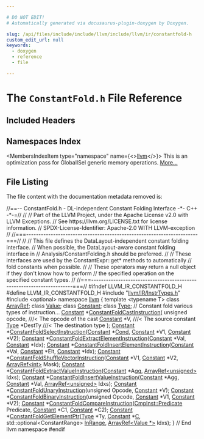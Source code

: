 ```yaml
---

# DO NOT EDIT!
# Automatically generated via docusaurus-plugin-doxygen by Doxygen.

slug: /api/files/include/include/llvm/include/llvm/ir/constantfold-h
custom_edit_url: null
keywords:
  - doxygen
  - reference
  - file

---
```





# The `ConstantFold.h` File Reference

<DoxygenPage pluginConfig={pluginConfig}>



## Included Headers

<IncludesList>
<IncludesListItem
  filePath="llvm/IR/InstrTypes.h"
  permalink="/docs/api/files/include/include/llvm/include/llvm/ir/instrtypes-h"
  isLocal="true" />
<IncludesListItem
  filePath="optional"
  permalink=""
  isLocal="false" />
</IncludesList>

## Namespaces Index

<MembersIndex>

<MembersIndexItem
  type="namespace"
  name={<><a href="/docs/api/namespaces/llvm">llvm</a></>}>
This is an optimization pass for GlobalISel generic memory operations. <a href="/docs/api/namespaces/llvm/#details">More...</a>
</MembersIndexItem>

</MembersIndex>


## File Listing

The file content with the documentation metadata removed is:

<ProgramListing>

<Link id="l00001" /><CodeLine lineNumber="1"><Highlight kind="comment">//==-- ConstantFold.h - DL-independent Constant Folding Interface -&#42;- C++ -&#42;-=//</Highlight><Highlight kind="normal"></Highlight></CodeLine>
<Link id="l00002" /><CodeLine lineNumber="2"><Highlight kind="normal"></Highlight><Highlight kind="comment">//</Highlight><Highlight kind="normal"></Highlight></CodeLine>
<Link id="l00003" /><CodeLine lineNumber="3"><Highlight kind="normal"></Highlight><Highlight kind="comment">// Part of the LLVM Project, under the Apache License v2.0 with LLVM Exceptions.</Highlight><Highlight kind="normal"></Highlight></CodeLine>
<Link id="l00004" /><CodeLine lineNumber="4"><Highlight kind="normal"></Highlight><Highlight kind="comment">// See https://llvm.org/LICENSE.txt for license information.</Highlight><Highlight kind="normal"></Highlight></CodeLine>
<Link id="l00005" /><CodeLine lineNumber="5"><Highlight kind="normal"></Highlight><Highlight kind="comment">// SPDX-License-Identifier: Apache-2.0 WITH LLVM-exception</Highlight><Highlight kind="normal"></Highlight></CodeLine>
<Link id="l00006" /><CodeLine lineNumber="6"><Highlight kind="normal"></Highlight><Highlight kind="comment">//</Highlight><Highlight kind="normal"></Highlight></CodeLine>
<Link id="l00007" /><CodeLine lineNumber="7"><Highlight kind="normal"></Highlight><Highlight kind="comment">//===----------------------------------------------------------------------===//</Highlight><Highlight kind="normal"></Highlight></CodeLine>
<Link id="l00008" /><CodeLine lineNumber="8"><Highlight kind="normal"></Highlight><Highlight kind="comment">//</Highlight><Highlight kind="normal"></Highlight></CodeLine>
<Link id="l00009" /><CodeLine lineNumber="9"><Highlight kind="normal"></Highlight><Highlight kind="comment">// This file defines the DataLayout-independent constant folding interface.</Highlight><Highlight kind="normal"></Highlight></CodeLine>
<Link id="l00010" /><CodeLine lineNumber="10"><Highlight kind="normal"></Highlight><Highlight kind="comment">// When possible, the DataLayout-aware constant folding interface in</Highlight><Highlight kind="normal"></Highlight></CodeLine>
<Link id="l00011" /><CodeLine lineNumber="11"><Highlight kind="normal"></Highlight><Highlight kind="comment">// Analysis/ConstantFolding.h should be preferred.</Highlight><Highlight kind="normal"></Highlight></CodeLine>
<Link id="l00012" /><CodeLine lineNumber="12"><Highlight kind="normal"></Highlight><Highlight kind="comment">//</Highlight><Highlight kind="normal"></Highlight></CodeLine>
<Link id="l00013" /><CodeLine lineNumber="13"><Highlight kind="normal"></Highlight><Highlight kind="comment">// These interfaces are used by the ConstantExpr::get&#42; methods to automatically</Highlight><Highlight kind="normal"></Highlight></CodeLine>
<Link id="l00014" /><CodeLine lineNumber="14"><Highlight kind="normal"></Highlight><Highlight kind="comment">// fold constants when possible.</Highlight><Highlight kind="normal"></Highlight></CodeLine>
<Link id="l00015" /><CodeLine lineNumber="15"><Highlight kind="normal"></Highlight><Highlight kind="comment">//</Highlight><Highlight kind="normal"></Highlight></CodeLine>
<Link id="l00016" /><CodeLine lineNumber="16"><Highlight kind="normal"></Highlight><Highlight kind="comment">// These operators may return a null object if they don&#39;t know how to perform</Highlight><Highlight kind="normal"></Highlight></CodeLine>
<Link id="l00017" /><CodeLine lineNumber="17"><Highlight kind="normal"></Highlight><Highlight kind="comment">// the specified operation on the specified constant types.</Highlight><Highlight kind="normal"></Highlight></CodeLine>
<Link id="l00018" /><CodeLine lineNumber="18"><Highlight kind="normal"></Highlight><Highlight kind="comment">//</Highlight><Highlight kind="normal"></Highlight></CodeLine>
<Link id="l00019" /><CodeLine lineNumber="19"><Highlight kind="normal"></Highlight><Highlight kind="comment">//===----------------------------------------------------------------------===//</Highlight><Highlight kind="normal"></Highlight></CodeLine>
<Link id="l00020" /><CodeLine lineNumber="20"><Highlight kind="normal"></Highlight></CodeLine>
<Link id="l00021" /><CodeLine lineNumber="21"><Highlight kind="normal"></Highlight><Highlight kind="preprocessor">#ifndef LLVM&#95;IR&#95;CONSTANTFOLD&#95;H</Highlight><Highlight kind="normal"></Highlight></CodeLine>
<Link id="l00022" /><CodeLine lineNumber="22"><Highlight kind="normal"></Highlight><Highlight kind="preprocessor">#define LLVM&#95;IR&#95;CONSTANTFOLD&#95;H</Highlight><Highlight kind="normal"></Highlight></CodeLine>
<Link id="l00023" /><CodeLine lineNumber="23"><Highlight kind="normal"></Highlight></CodeLine>
<Link id="l00024" /><CodeLine lineNumber="24"><Highlight kind="normal"></Highlight><Highlight kind="preprocessor">#include &quot;<a href="/docs/api/files/include/include/llvm/include/llvm/ir/instrtypes-h">llvm/IR/InstrTypes.h</a>&quot;</Highlight><Highlight kind="normal"></Highlight></CodeLine>
<Link id="l00025" /><CodeLine lineNumber="25"><Highlight kind="normal"></Highlight><Highlight kind="preprocessor">#include &lt;optional&gt;</Highlight><Highlight kind="normal"></Highlight></CodeLine>
<Link id="l00026" /><CodeLine lineNumber="26"><Highlight kind="normal"></Highlight></CodeLine>
<Link id="l00027" /><CodeLine lineNumber="27"><Highlight kind="normal"></Highlight><Highlight kind="keyword">namespace </Highlight><Highlight kind="normal"><a href="/docs/api/namespaces/llvm">llvm</a> &#123;</Highlight></CodeLine>
<Link id="l00028" /><CodeLine lineNumber="28"><Highlight kind="normal">  </Highlight><Highlight kind="keyword">template</Highlight><Highlight kind="normal"> &lt;</Highlight><Highlight kind="keyword">typename</Highlight><Highlight kind="normal"> T&gt; </Highlight><Highlight kind="keyword">class </Highlight><Highlight kind="normal"><a href="/docs/api/classes/llvm/arrayref">ArrayRef</a>;</Highlight></CodeLine>
<Link id="l00029" /><CodeLine lineNumber="29"><Highlight kind="normal">  </Highlight><Highlight kind="keyword">class </Highlight><Highlight kind="normal"><a href="/docs/api/classes/llvm/value">Value</a>;</Highlight></CodeLine>
<Link id="l00030" /><CodeLine lineNumber="30"><Highlight kind="normal">  </Highlight><Highlight kind="keyword">class </Highlight><Highlight kind="normal"><a href="/docs/api/classes/llvm/constant">Constant</a>;</Highlight></CodeLine>
<Link id="l00031" /><CodeLine lineNumber="31"><Highlight kind="normal">  </Highlight><Highlight kind="keyword">class </Highlight><Highlight kind="normal"><a href="/docs/api/classes/llvm/type">Type</a>;</Highlight></CodeLine>
<Link id="l00032" /><CodeLine lineNumber="32"><Highlight kind="normal"></Highlight></CodeLine>
<Link id="l00033" /><CodeLine lineNumber="33"><Highlight kind="normal">  </Highlight><Highlight kind="comment">// Constant fold various types of instruction...</Highlight><Highlight kind="normal"></Highlight></CodeLine>
<Link id="l00034" /><CodeLine lineNumber="34"><Highlight kind="normal">  <a href="/docs/api/classes/llvm/constant">Constant</a> &#42;<a href="/docs/api/namespaces/llvm/#ad797efb6c6fbbb2038d5ed8f8379561f">ConstantFoldCastInstruction</a>(</Highlight></CodeLine>
<Link id="l00035" /><CodeLine lineNumber="35"><Highlight kind="normal">    </Highlight><Highlight kind="keywordtype">unsigned</Highlight><Highlight kind="normal"> opcode,     </Highlight><Highlight kind="comment">///&lt; The opcode of the cast</Highlight><Highlight kind="normal"></Highlight></CodeLine>
<Link id="l00036" /><CodeLine lineNumber="36"><Highlight kind="normal">    <a href="/docs/api/classes/llvm/constant">Constant</a> &#42;V,         </Highlight><Highlight kind="comment">///&lt; The source constant</Highlight><Highlight kind="normal"></Highlight></CodeLine>
<Link id="l00037" /><CodeLine lineNumber="37"><Highlight kind="normal">    <a href="/docs/api/classes/llvm/type">Type</a> &#42;DestTy   </Highlight><Highlight kind="comment">///&lt; The destination type</Highlight><Highlight kind="normal"></Highlight></CodeLine>
<Link id="l00038" /><CodeLine lineNumber="38"><Highlight kind="normal">  );</Highlight></CodeLine>
<Link id="l00039" /><CodeLine lineNumber="39"><Highlight kind="normal">  <a href="/docs/api/classes/llvm/constant">Constant</a> &#42;<a href="/docs/api/namespaces/llvm/#a11c89e0918b007ef2cf1d6b03c4b4948">ConstantFoldSelectInstruction</a>(<a href="/docs/api/classes/llvm/constant">Constant</a> &#42;<a href="/docs/api/files/lib/lib/target/lib/target/riscv/riscvredundantcopyelimination-cpp/#a193847098793cdbab306803186676899">Cond</a>,</Highlight></CodeLine>
<Link id="l00040" /><CodeLine lineNumber="40"><Highlight kind="normal">                                          <a href="/docs/api/classes/llvm/constant">Constant</a> &#42;V1, <a href="/docs/api/classes/llvm/constant">Constant</a> &#42;V2);</Highlight></CodeLine>
<Link id="l00041" /><CodeLine lineNumber="41"><Highlight kind="normal">  <a href="/docs/api/classes/llvm/constant">Constant</a> &#42;<a href="/docs/api/namespaces/llvm/#a9f6c692bb79cca65ae3097ddd4c47e69">ConstantFoldExtractElementInstruction</a>(<a href="/docs/api/classes/llvm/constant">Constant</a> &#42;Val, <a href="/docs/api/classes/llvm/constant">Constant</a> &#42;Idx);</Highlight></CodeLine>
<Link id="l00042" /><CodeLine lineNumber="42"><Highlight kind="normal">  <a href="/docs/api/classes/llvm/constant">Constant</a> &#42;<a href="/docs/api/namespaces/llvm/#a7bf95d0980fad19452f4c9aca445af3f">ConstantFoldInsertElementInstruction</a>(<a href="/docs/api/classes/llvm/constant">Constant</a> &#42;Val, <a href="/docs/api/classes/llvm/constant">Constant</a> &#42;Elt,</Highlight></CodeLine>
<Link id="l00043" /><CodeLine lineNumber="43"><Highlight kind="normal">                                                 <a href="/docs/api/classes/llvm/constant">Constant</a> &#42;Idx);</Highlight></CodeLine>
<Link id="l00044" /><CodeLine lineNumber="44"><Highlight kind="normal">  <a href="/docs/api/classes/llvm/constant">Constant</a> &#42;<a href="/docs/api/namespaces/llvm/#addd1c6bc523b9a0eb56167da95dc5156">ConstantFoldShuffleVectorInstruction</a>(<a href="/docs/api/classes/llvm/constant">Constant</a> &#42;V1, <a href="/docs/api/classes/llvm/constant">Constant</a> &#42;V2,</Highlight></CodeLine>
<Link id="l00045" /><CodeLine lineNumber="45"><Highlight kind="normal">                                                 <a href="/docs/api/classes/llvm/arrayref">ArrayRef&lt;int&gt;</a> Mask);</Highlight></CodeLine>
<Link id="l00046" /><CodeLine lineNumber="46"><Highlight kind="normal">  <a href="/docs/api/classes/llvm/constant">Constant</a> &#42;<a href="/docs/api/namespaces/llvm/#a557be4c1daf6eb2611b214f927dccee2">ConstantFoldExtractValueInstruction</a>(<a href="/docs/api/classes/llvm/constant">Constant</a> &#42;Agg,</Highlight></CodeLine>
<Link id="l00047" /><CodeLine lineNumber="47"><Highlight kind="normal">                                                <a href="/docs/api/classes/llvm/arrayref">ArrayRef&lt;unsigned&gt;</a> Idxs);</Highlight></CodeLine>
<Link id="l00048" /><CodeLine lineNumber="48"><Highlight kind="normal">  <a href="/docs/api/classes/llvm/constant">Constant</a> &#42;<a href="/docs/api/namespaces/llvm/#ad7fa9b738742521d0a684cec016ef47e">ConstantFoldInsertValueInstruction</a>(<a href="/docs/api/classes/llvm/constant">Constant</a> &#42;Agg, <a href="/docs/api/classes/llvm/constant">Constant</a> &#42;Val,</Highlight></CodeLine>
<Link id="l00049" /><CodeLine lineNumber="49"><Highlight kind="normal">                                               <a href="/docs/api/classes/llvm/arrayref">ArrayRef&lt;unsigned&gt;</a> Idxs);</Highlight></CodeLine>
<Link id="l00050" /><CodeLine lineNumber="50"><Highlight kind="normal">  <a href="/docs/api/classes/llvm/constant">Constant</a> &#42;<a href="/docs/api/namespaces/llvm/#a2c4fe17695dd008139cd08a7d460744e">ConstantFoldUnaryInstruction</a>(</Highlight><Highlight kind="keywordtype">unsigned</Highlight><Highlight kind="normal"> Opcode, <a href="/docs/api/classes/llvm/constant">Constant</a> &#42;V);</Highlight></CodeLine>
<Link id="l00051" /><CodeLine lineNumber="51"><Highlight kind="normal">  <a href="/docs/api/classes/llvm/constant">Constant</a> &#42;<a href="/docs/api/namespaces/llvm/#af6674e64f01f197cffff55abcc6d2050">ConstantFoldBinaryInstruction</a>(</Highlight><Highlight kind="keywordtype">unsigned</Highlight><Highlight kind="normal"> Opcode, <a href="/docs/api/classes/llvm/constant">Constant</a> &#42;V1,</Highlight></CodeLine>
<Link id="l00052" /><CodeLine lineNumber="52"><Highlight kind="normal">                                          <a href="/docs/api/classes/llvm/constant">Constant</a> &#42;V2);</Highlight></CodeLine>
<Link id="l00053" /><CodeLine lineNumber="53"><Highlight kind="normal">  <a href="/docs/api/classes/llvm/constant">Constant</a> &#42;<a href="/docs/api/namespaces/llvm/#a293a0cb64e182e693cdd406f8da7ced5">ConstantFoldCompareInstruction</a>(<a href="/docs/api/classes/llvm/cmpinst/#a2be3583dac92a031fa1458d4d992c78b">CmpInst::Predicate</a> Predicate,</Highlight></CodeLine>
<Link id="l00054" /><CodeLine lineNumber="54"><Highlight kind="normal">                                           <a href="/docs/api/classes/llvm/constant">Constant</a> &#42;C1, <a href="/docs/api/classes/llvm/constant">Constant</a> &#42;C2);</Highlight></CodeLine>
<Link id="l00055" /><CodeLine lineNumber="55"><Highlight kind="normal">  <a href="/docs/api/classes/llvm/constant">Constant</a> &#42;<a href="/docs/api/namespaces/llvm/#a491cbe61681e7c63ac7d01ce209a4682">ConstantFoldGetElementPtr</a>(<a href="/docs/api/classes/llvm/type">Type</a> &#42;Ty, <a href="/docs/api/classes/llvm/constant">Constant</a> &#42;<a href="/docs/api/namespaces/llvm/callingconv/#ac6aa1387c4375260e2468eb5a77fdb4cafd841a49aec1539bc88abc8ff9e170fb">C</a>,</Highlight></CodeLine>
<Link id="l00056" /><CodeLine lineNumber="56"><Highlight kind="normal">                                      std::optional&lt;ConstantRange&gt; <a href="/docs/api/files/lib/lib/target/lib/target/mips/micromipssizereduction-cpp/#aaac99696c5f396905a86fa853f41614f">InRange</a>,</Highlight></CodeLine>
<Link id="l00057" /><CodeLine lineNumber="57"><Highlight kind="normal">                                      <a href="/docs/api/classes/llvm/arrayref">ArrayRef&lt;Value &#42;&gt;</a> Idxs);</Highlight></CodeLine>
<Link id="l00058" /><CodeLine lineNumber="58"><Highlight kind="normal">&#125; </Highlight><Highlight kind="comment">// End llvm namespace</Highlight><Highlight kind="normal"></Highlight></CodeLine>
<Link id="l00059" /><CodeLine lineNumber="59"><Highlight kind="normal"></Highlight></CodeLine>
<Link id="l00060" /><CodeLine lineNumber="60"><Highlight kind="normal"></Highlight><Highlight kind="preprocessor">#endif</Highlight></CodeLine>

</ProgramListing>


</DoxygenPage>
